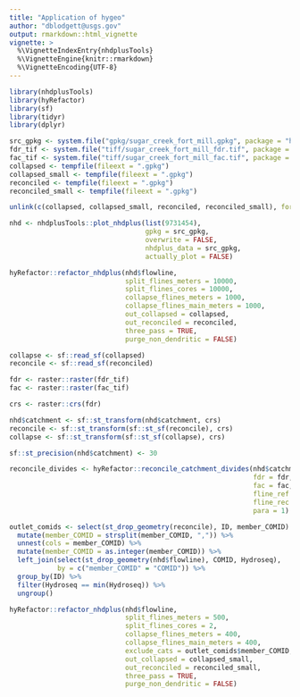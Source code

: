 ```yaml
---
title: "Application of hygeo"
author: "dblodgett@usgs.gov"
output: rmarkdown::html_vignette
vignette: >
  %\VignetteIndexEntry{nhdplusTools}
  %\VignetteEngine{knitr::rmarkdown}
  %\VignetteEncoding{UTF-8}
---
```


```r
library(nhdplusTools)
library(hyRefactor)
library(sf)
library(tidyr)
library(dplyr)

src_gpkg <- system.file("gpkg/sugar_creek_fort_mill.gpkg", package = "hygeo")
fdr_tif <- system.file("tiff/sugar_creek_fort_mill_fdr.tif", package = "hygeo")
fac_tif <- system.file("tiff/sugar_creek_fort_mill_fac.tif", package = "hygeo")
collapsed <- tempfile(fileext = ".gpkg")
collapsed_small <- tempfile(fileext = ".gpkg")
reconciled <- tempfile(fileext = ".gpkg")
reconciled_small <- tempfile(fileext = ".gpkg")

unlink(c(collapsed, collapsed_small, reconciled, reconciled_small), force = TRUE)

nhd <- nhdplusTools::plot_nhdplus(list(9731454),
                                  gpkg = src_gpkg,
                                  overwrite = FALSE,
                                  nhdplus_data = src_gpkg,
                                  actually_plot = FALSE)

hyRefactor::refactor_nhdplus(nhd$flowline,
                             split_flines_meters = 10000,
                             split_flines_cores = 10000,
                             collapse_flines_meters = 1000,
                             collapse_flines_main_meters = 1000,
                             out_collapsed = collapsed,
                             out_reconciled = reconciled,
                             three_pass = TRUE,
                             purge_non_dendritic = FALSE)

collapse <- sf::read_sf(collapsed)
reconcile <- sf::read_sf(reconciled)

fdr <- raster::raster(fdr_tif)
fac <- raster::raster(fac_tif)

crs <- raster::crs(fdr)

nhd$catchment <- sf::st_transform(nhd$catchment, crs)
reconcile <- sf::st_transform(sf::st_sf(reconcile), crs)
collapse <- sf::st_transform(sf::st_sf(collapse), crs)

sf::st_precision(nhd$catchment) <- 30

reconcile_divides <- hyRefactor::reconcile_catchment_divides(nhd$catchment,
                                                             fdr = fdr,
                                                             fac = fac,
                                                             fline_ref = collapse,
                                                             fline_rec = reconcile,
                                                             para = 1)

outlet_comids <- select(st_drop_geometry(reconcile), ID, member_COMID) %>%
  mutate(member_COMID = strsplit(member_COMID, ",")) %>%
  unnest(cols = member_COMID) %>%
  mutate(member_COMID = as.integer(member_COMID)) %>%
  left_join(select(st_drop_geometry(nhd$flowline), COMID, Hydroseq),
            by = c("member_COMID" = "COMID")) %>%
  group_by(ID) %>%
  filter(Hydroseq == min(Hydroseq)) %>%
  ungroup()

hyRefactor::refactor_nhdplus(nhd$flowline,
                             split_flines_meters = 500,
                             split_flines_cores = 2,
                             collapse_flines_meters = 400,
                             collapse_flines_main_meters = 400,
                             exclude_cats = outlet_comids$member_COMID,
                             out_collapsed = collapsed_small,
                             out_reconciled = reconciled_small,
                             three_pass = TRUE,
                             purge_non_dendritic = FALSE)
```
